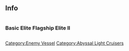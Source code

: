 ==Info==
<div style="display: inline-block;">
===Basic===
{{EnemyShipInfoKai|Light Cruiser To-Class/|los=auto|los_max=auto|evasion=auto|evasion_max=auto|asw=auto|asw_max=auto}}
</div>

<div style="display: inline-block;">
===Elite===
{{EnemyShipInfoKai|Light Cruiser To-Class/Elite|los=auto|los_max=auto|evasion=auto|evasion_max=auto|asw=auto|asw_max=auto}}
</div>

<div style="display: inline-block;">
===Flagship===
{{EnemyShipInfoKai|Light Cruiser To-Class/Flagship|los=auto|los_max=auto|evasion=auto|evasion_max=auto|asw=auto|asw_max=auto}}
</div>

<div style="display: inline-block;">
===Elite II===
{{EnemyShipInfoKai|Light Cruiser To-Class/Elite II|los=auto|los_max=auto|evasion=auto|evasion_max=auto|asw=auto|asw_max=auto}}
</div>

{{EnemyShipCategoriesKai|Light Cruiser To-Class/}}

{{Enemyshiplist}}
[[Category:Enemy Vessel]]
[[Category:Abyssal Light Cruisers]]